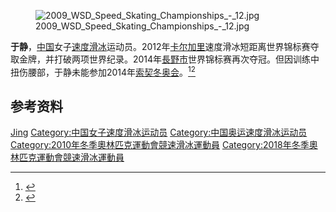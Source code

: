[[File:2009_WSD_Speed_Skating_Championships_-_12.jpg|thumb]]

'''于静'''{{BD|1985年|5月29日|catIdx=Yu Jing}}，[[中国|中国]]女子[[速度滑冰|速度滑冰]]运动员。2012年[[卡尔加里|卡尔加里]]速度滑冰短距离世界锦标赛夺取金牌，并打破两项世界纪录。2014年[[長野市|長野市]]世界锦标赛再次夺冠。但因训练中扭伤腰部，于静未能参加2014年[[索契冬奥会|索契冬奥会]]。<ref>{{cite news |url=http://news.xinhuanet.com/2014-02/09/c_119253473.htm |title=中国速滑队领队证实于静彻底无缘索契冬奥会 |date=2014-02-09 |newspaper=新华网 |accessdate=2014-10-29 |archive-date=2014-04-09 |archive-url=https://web.archive.org/web/20140409213829/http://news.xinhuanet.com/2014-02/09/c_119253473.htm |dead-url=no }}</ref><ref>{{cite web |url=http://sports.sina.com.cn/star/yu_jing/ |title=于静 |publisher=新浪 |accessdate=2014-10-29 |archive-date=2019-08-01 |archive-url=https://web.archive.org/web/20190801220826/http://sports.sina.com.cn/star/yu_jing/ |dead-url=no }}</ref>

==参考资料==
{{reflist}}
{{DEFAULTSORT:Yu Jing}}
[[Category:于姓|Jing]]
[[Category:中国女子速度滑冰运动员|Category:中国女子速度滑冰运动员]]
[[Category:中国奥运速度滑冰运动员|Category:中国奥运速度滑冰运动员]]
[[Category:2010年冬季奧林匹克運動會競速滑冰運動員|Category:2010年冬季奧林匹克運動會競速滑冰運動員]]
[[Category:2018年冬季奧林匹克運動會競速滑冰運動員|Category:2018年冬季奧林匹克運動會競速滑冰運動員]]